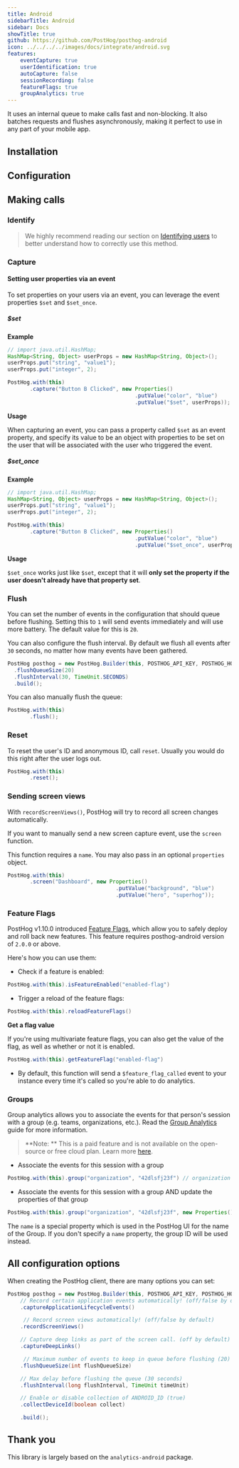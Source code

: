 ```yaml
---
title: Android
sidebarTitle: Android
sidebar: Docs
showTitle: true
github: https://github.com/PostHog/posthog-android
icon: ../../../../images/docs/integrate/android.svg
features:
    eventCapture: true
    userIdentification: true
    autoCapture: false
    sessionRecording: false
    featureFlags: true
    groupAnalytics: true
---
```


It uses an internal queue to make calls fast and non-blocking. It also batches requests and flushes asynchronously, making it perfect to use in any part of your mobile app.


## Installation

<AndroidInstall />

## Configuration

<AndroidConfigure />

## Making calls

### Identify

> We highly recommend reading our section on [Identifying users](/docs/integrate/identifying-users) to better understand how to correctly use this method.

<AndroidIdentify />

### Capture

<AndroidCapture />

#### Setting user properties via an event

To set properties on your users via an event, you can leverage the event properties `$set` and `$set_once`.

##### $set

**Example**

```java
// import java.util.HashMap;
HashMap<String, Object> userProps = new HashMap<String, Object>();
userProps.put("string", "value1");
userProps.put("integer", 2);

PostHog.with(this)
       .capture("Button B Clicked", new Properties()
                                        .putValue("color", "blue")
                                        .putValue("$set", userProps));
```

**Usage**

When capturing an event, you can pass a property called `$set` as an event property, and specify its value to be an object with properties to be set on the user that will be associated with the user who triggered the event.

##### $set_once

**Example**

```java
// import java.util.HashMap;
HashMap<String, Object> userProps = new HashMap<String, Object>();
userProps.put("string", "value1");
userProps.put("integer", 2);

PostHog.with(this)
       .capture("Button B Clicked", new Properties()
                                        .putValue("color", "blue")
                                        .putValue("$set_once", userProps));
```

**Usage**

`$set_once` works just like `$set`, except that it will **only set the property if the user doesn't already have that property set**.

### Flush

You can set the number of events in the configuration that should queue before flushing.
Setting this to `1` will send events immediately and will use more battery. The default value for this is `20`.

You can also configure the flush interval. By default we flush all events after `30` seconds,
no matter how many events have been gathered.

```java
PostHog posthog = new PostHog.Builder(this, POSTHOG_API_KEY, POSTHOG_HOST)
  .flushQueueSize(20)
  .flushInterval(30, TimeUnit.SECONDS)
  .build();

```

You can also manually flush the queue:

```java
PostHog.with(this)
       .flush();
```

### Reset

To reset the user's ID and anonymous ID, call `reset`. Usually you would do this right after the user logs out.

```java
PostHog.with(this)
       .reset();
```

### Sending screen views

With `recordScreenViews()`, PostHog will try to record all screen changes automatically.

If you want to manually send a new screen capture event, use the `screen` function.

This function requires a `name`. You may also pass in an optional `properties` object.

```java
PostHog.with(this)
       .screen("Dashboard", new Properties()
                                  .putValue("background", "blue")
                                  .putValue("hero", "superhog"));
```

### Feature Flags

PostHog v1.10.0 introduced [Feature Flags](/docs/user-guides/feature-flags), which allow you to safely deploy and roll back new features. This feature requires posthog-android version of `2.0.0` or above.

Here's how you can use them:

-   Check if a feature is enabled:

```java
PostHog.with(this).isFeatureEnabled("enabled-flag")
```

-   Trigger a reload of the feature flags:

```java
PostHog.with(this).reloadFeatureFlags()
```

**Get a flag value**

If you're using multivariate feature flags, you can also get the value of the flag, as well as whether or not it is enabled.

```java
PostHog.with(this).getFeatureFlag("enabled-flag")
```

-   By default, this function will send a `$feature_flag_called` event to your instance every time it's called so you're able to do analytics.

### Groups

Group analytics allows you to associate the events for that person's session with a group (e.g. teams, organizations, etc.). Read the [Group Analytics](/docs/user-guides/group-analytics) guide for more information.

> **Note: ** This is a paid feature and is not available on the open-source or free cloud plan. Learn more [here](/pricing).

-   Associate the events for this session with a group

```java
PostHog.with(this).group("organization", "42dlsfj23f") // organization is the group type, 42dlsfj23f is the group ID
```

-   Associate the events for this session with a group AND update the properties of that group

```java
PostHog.with(this).group("organization", "42dlsfj23f", new Properties().putValue("name", "Awesome Inc."));
```

The `name` is a special property which is used in the PostHog UI for the name of the Group. If you don't specify a `name` property, the group ID will be used instead.

## All configuration options

When creating the PostHog client, there are many options you can set:

```java
PostHog posthog = new PostHog.Builder(this, POSTHOG_API_KEY, POSTHOG_HOST)
    // Record certain application events automatically! (off/false by default)
    .captureApplicationLifecycleEvents()

     // Record screen views automatically! (off/false by default)
    .recordScreenViews()

    // Capture deep links as part of the screen call. (off by default)
    .captureDeepLinks()

     // Maximum number of events to keep in queue before flushing (20)
    .flushQueueSize(int flushQueueSize)

    // Max delay before flushing the queue (30 seconds)
    .flushInterval(long flushInterval, TimeUnit timeUnit)

    // Enable or disable collection of ANDROID_ID (true)
    .collectDeviceId(boolean collect)

    .build();
```

## Thank you

This library is largely based on the `analytics-android` package.
